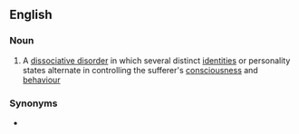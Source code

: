 ==English==

===Noun===
{{en-noun}}

# A [[dissociative disorder]] in which several distinct [[identity|identities]] or personality states alternate in controlling the sufferer's [[consciousness]] and [[behaviour]]

===Synonyms===
* {{l|en|dissociative identity disorder}}